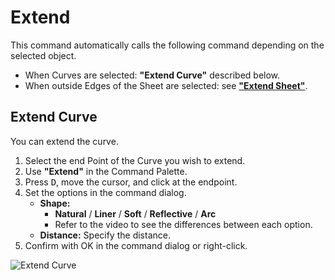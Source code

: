 
# Extend

<Reference shortcut="" command="Extend" button="" />

This command automatically calls the following command depending on the selected object.
- When Curves are selected: **"Extend Curve"** described below.
- When outside Edges of the Sheet are selected: see [**"Extend Sheet"**](../solid/extend).

## Extend Curve

You can extend the curve.

1. Select the end Point of the Curve you wish to extend.
2. Use **"Extend"** in the Command Palette.
3. Press <kbd>D</kbd>, move the cursor, and click at the endpoint.
4. Set the options in the command dialog.
   - **Shape:**
        - **Natural** / **Liner** /  **Soft** /  **Reflective** / **Arc**
        - Refer to the video to see the differences between each option.
   - **Distance:** Specify the distance.
5. Confirm with OK in the command dialog or right-click.

![Extend Curve](/img/extend-curve.gif)




